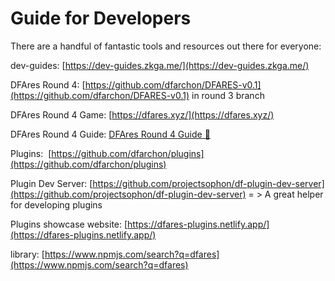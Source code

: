 # Guide for Developers

There are a handful of fantastic tools and resources out there for everyone:

dev-guides: [https://dev-guides.zkga.me/](https://dev-guides.zkga.me/)

DFAres Round 4: [https://github.com/dfarchon/DFARES-v0.1](https://github.com/dfarchon/DFARES-v0.1)  in round 3 branch 

DFAres Round 4 Game: [https://dfares.xyz/](https://dfares.xyz/)

DFAres Round 4 Guide: [DFAres Round 4 Guide 🌸](../DFAres%20Round%204%20Guide%20%F0%9F%8C%B8%20c52181824f21461f9fa50a9f7989555c.md) 

Plugins:  [https://github.com/dfarchon/plugins](https://github.com/dfarchon/plugins)  

Plugin Dev Server: [https://github.com/projectsophon/df-plugin-dev-server](https://github.com/projectsophon/df-plugin-dev-server) 
= > A great helper for developing plugins

Plugins showcase website: [https://dfares-plugins.netlify.app/](https://dfares-plugins.netlify.app/)

library: [https://www.npmjs.com/search?q=dfares](https://www.npmjs.com/search?q=dfares)

